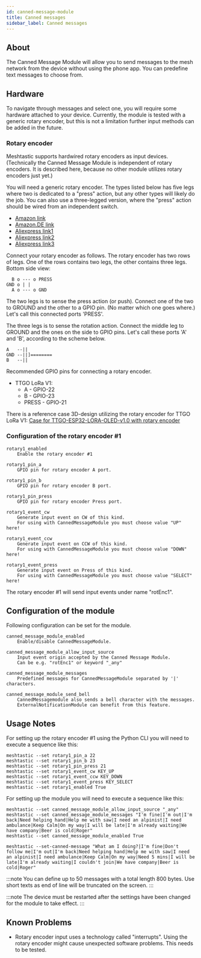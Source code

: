```yaml
---
id: canned-message-module
title: Canned messages
sidebar_label: Canned messages
---
```



## About

The Canned Message Module will allow you to send messages to the mesh network
from the device without using the phone app.
You can predefine text messages to choose from.

## Hardware

To navigate through messages and select one, you will require some
hardware attached to your device.
Currently, the module is tested with a generic rotary encoder, but this is
not a limitation further input methods can be added in the future.

### Rotary encoder

Meshtastic supports hardwired rotary encoders as input devices.
(Technically the Canned Message Module is independent of rotary
encoders. It is described here, because no other module utilizes rotary encoders just yet.)

You will need a generic rotary encoder. The types listed below has five legs
where two is dedicated to a "press" action,
but any other types will likely do the job. You can also use a
three-legged version, where the "press" action should be wired from
an independent switch.

- [Amazon link](https://www.amazon.com/Rotary-Encoder-Washers-Digital-Potentiometer/dp/B07Y619CZR/ref=sr_1_21?keywords=rotary+encoder&qid=1642317807&sprefix=rotary+enco%2Caps%2C186&sr=8-21)
- [Amazon.DE link](https://www.amazon.de/-/en/sourcing-Degree-Rotary-Encoder-Digital/dp/B07RLZPX5K/ref=sr_1_12?keywords=rotary+encoder&qid=1642320025&sprefix=rotary%2Caps%2C105&sr=8-12)
- [Aliexpress link1](https://www.aliexpress.com/item/32992227812.html?spm=a2g0o.productlist.0.0.1afe21a50SLvi2&algo_pvid=a19c4182-08aa-406d-bfdf-132582ef5ebb&algo_exp_id=a19c4182-08aa-406d-bfdf-132582ef5ebb-23&pdp_ext_f=%7B%22sku_id%22%3A%2266940265509%22%7D&pdp_pi=-1%3B1.66%3B-1%3B-1%40salePrice%3BUSD%3Bsearch-mainSearch)
- [Aliexpress link2](https://www.aliexpress.com/item/32946444853.html?spm=a2g0o.productlist.0.0.1afe21a50SLvi2&algo_pvid=a19c4182-08aa-406d-bfdf-132582ef5ebb&aem_p4p_detail=2022011523263276283624312400022072680&algo_exp_id=a19c4182-08aa-406d-bfdf-132582ef5ebb-6&pdp_ext_f=%7B%22sku_id%22%3A%2266223434642%22%7D&pdp_pi=-1%3B1.91%3B-1%3B-1%40salePrice%3BUSD%3Bsearch-mainSearch)
- [Aliexpress link3](https://www.aliexpress.com/item/10000056483250.html?spm=a2g0o.productlist.0.0.1afe21a50SLvi2&algo_pvid=a19c4182-08aa-406d-bfdf-132582ef5ebb&algo_exp_id=a19c4182-08aa-406d-bfdf-132582ef5ebb-9&pdp_ext_f=%7B%22sku_id%22%3A%2220000000116682147%22%7D&pdp_pi=-1%3B2.51%3B-1%3B-1%40salePrice%3BUSD%3Bsearch-mainSearch)

Connect your rotary encoder as follows. The rotary encoder has two
rows of legs. One of the rows contains two legs, the other contains three
legs. Bottom side view:

      B o --- o PRESS
    GND o | |
      A o --- o GND

The two legs is to sense the press action (or push). Connect
one of the two to GROUND and the other to a GPIO pin. (No matter which one
goes where.) Let's call this connected ports 'PRESS'.

The three legs is to sense the rotation action.
Connect the middle leg to GROUND and the ones on the side
to GPIO pins. Let's call these ports 'A' and 'B', according to
the scheme below.

    A   --||
    GND --||]========
    B   --||

Recommended GPIO pins for connecting a rotary encoder.

- TTGO LoRa V1:
  - A - GPIO-22
  - B - GPIO-23
  - PRESS - GPIO-21

There is a reference case 3D-design utilizing the rotary encoder for TTGO LoRa V1:
[Case for TTGO-ESP32-LORA-OLED-v1.0 with rotary encoder](https://www.thingiverse.com/thing:5178495)

### Configuration of the rotary encoder #1

    rotary1_enabled
        Enable the rotary encoder #1

    rotary1_pin_a
        GPIO pin for rotary encoder A port.

    rotary1_pin_b
        GPIO pin for rotary encoder B port.

    rotary1_pin_press
        GPIO pin for rotary encoder Press port.

    rotary1_event_cw
        Generate input event on CW of this kind.
        For using with CannedMessageModule you must choose value "UP" here!

    rotary1_event_ccw
        Generate input event on CCW of this kind.
        For using with CannedMessageModule you must choose value "DOWN" here!

    rotary1_event_press
        Generate input event on Press of this kind.
        For using with CannedMessageModule you must choose value "SELECT" here!

The rotary encoder #1 will send input events under name "rotEnc1".

## Configuration of the module

<PluginModule name="canned_message_plugin" rename="canned_message_module" />

Following configuration can be set for the module.

    canned_message_module_enabled
        Enable/disable CannedMessageModule.

    canned_message_module_allow_input_source
        Input event origin accepted by the Canned Message Module.
        Can be e.g. "rotEnc1" or keyword "_any"

    canned_message_module_messages
        Predefined messages for CannedMessageModule separated by '|' characters.

    canned_message_module_send_bell
        CannedMessagemodule also sends a bell character with the messages.
        ExternalNotificationModule can benefit from this feature.

## Usage Notes

For setting up the rotary encoder #1 using the Python CLI you will
need to execute a sequence like this:

    meshtastic --set rotary1_pin_a 22
    meshtastic --set rotary1_pin_b 23
    meshtastic --set rotary1_pin_press 21
    meshtastic --set rotary1_event_cw KEY_UP
    meshtastic --set rotary1_event_ccw KEY_DOWN
    meshtastic --set rotary1_event_press KEY_SELECT
    meshtastic --set rotary1_enabled True

For setting up the module you will
need to execute a sequence like this:

    meshtastic --set canned_message_module_allow_input_source "_any"
    meshtastic --set canned_message_module_messages "I'm fine|I'm out|I'm back|Need helping hand|Help me with saw|I need an alpinist|I need ambulance|Keep Calm|On my way|I will be late|I'm already waiting|We have company|Beer is cold|Roger"
    meshtastic --set canned_message_module_enabled True

    meshtastic --set-canned-message "What am I doing?|I'm fine|Don't follow me|I'm out|I'm back|Need helping hand|Help me with saw|I need an alpinist|I need ambulance|Keep Calm|On my way|Need 5 mins|I will be late|I'm already waiting|I couldn't join|We have company|Beer is cold|Roger"

:::note
You can define up to 50 messages with a total length 800 bytes.
Use short texts as end of line will be truncated on the screen.
:::

:::note
The device must be restarted after the settings have been changed for the module to take effect.
:::

## Known Problems

- Rotary encoder input uses a technology called "interrupts". Using the
  rotary encoder might cause unexpected software problems. This needs to be
  tested.
